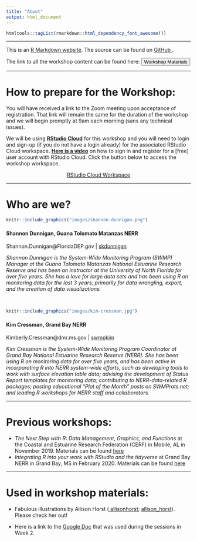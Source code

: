 ```yaml
---
title: "About"
output: html_document
---
```


```r
htmltools::tagList(rmarkdown::html_dependency_font_awesome())
```

***


<div class="jumbotron">
<p>This is an [R Markdown website](http://rmarkdown.rstudio.com/rmarkdown_websites.html). 
The source can be found on [GitHub <i class="fa fa-github"></i>](https://github.com/skdunnigan/2020-06_GTMNERR_RWorkshop).</p>
<p>
The link to all the workshop content can be found here: [<button type="button" class="btn btn-info">Workshop Materials</button>](https://github.com/skdunnigan/2020-06_GTMNERR_RWorkshop_Materials)</p>
</div>

***

# How to prepare for the Workshop:

<i class="fa fa-users"></i>
You will have received a link to the Zoom meeting upon acceptance of registration. That link will remain the same for the duration of the workshop and we will begin promptly at 9am each morning (sans any technical issues). 

We will be using [**RStudio Cloud**](https://rstudio.cloud) for this workshop and you will need to login and sign-up (if you do not have a login already) for the associated RStudio Cloud workspace.  [**Here is a video**](https://www.youtube.com/watch?v=k_W1kS10rLw&feature=emb_title) on how to sign in and register for a [free] user account with RStudio Cloud.
Click the button below to access the workshop workspace.

<p><center><a class="btn btn-warning btn" href="https://rstudio.cloud/spaces/69467/join?access_code=qxliGkr1Dgd5tu8JQ8nGoRIWI9%2BOQkWRn8yStGp1" role="button">RStudio Cloud Workspace</a>
  </p></center>
  
***

# Who are we?

```r
knitr::include_graphics("images/shannon-dunnigan.png")

```

#### Shannon Dunnigan, Guana Tolomato Matanzas NERR

<i class="fa fa-envelope"></i> Shannon.Dunnigan@FloridaDEP.gov  |  [<i class="fa fa-github"></i>  skdunnigan](https://www.github.com/skdunnigan)

*Shannon Dunnigan is the System-Wide Monitoring Program (SWMP) Manager at the Guana Tolomato Matanzas National Estuarine Research Reserve and has been an instructor at the University of North Florida for over five years. She has a love for large data sets and has been using R on monitoring data for the last 3 years; primarily for data wrangling, export, and the creation of data visualizations.*


<br>

```r
knitr::include_graphics("images/kim-cressman.jpg")

```

#### Kim Cressman, Grand Bay NERR

<i class="fa fa-envelope"></i> Kimberly.Cressman@dmr.ms.gov  |  [<i class="fa fa-github"></i> swmpkim](https://www.github.com/swmpkim)

*Kim Cressman is the System-Wide Monitoring Program Coordinator at Grand Bay National Estuarine Research Reserve (NERR). She has been using R on monitoring data for over five years, and has been active in incorporating R into NERR system-wide efforts, such as developing tools to work with surface elevation table data; advising the development of Status Report templates for monitoring data; contributing to NERR-data-related R packages; posting educational “Plot of the Month” posts on SWMPrats.net; and leading R workshops for NERR staff and collaborators.*

***


# Previous workshops:

  * *The Next Step with R: Data Management, Graphics, and Functions* at the Coastal and Estuarine Research Federation (CERF) in Mobile, AL in November 2019. Materials can be found [here](https://github.com/swmpkim/2019_CERF)
  * *Integrating R into your work with RStudio and the tidyverse* at Grand Bay NERR in Grand Bay, MS in February 2020. Materials can be found [here](https://github.com/swmpkim/2020-02_GBNERR_Rworkshop)

***

# Used in workshop materials:

+  Fabulous illustrations by Allison Horst ([<i class="fa fa-github"></i> allisonhorst](https://www.github.com/allisonhorst); [<i class="fa fa-twitter"></i>allison_horst](https://twitter.com/allison_horst)). Please check her out! 
<br>

+  Here is a link to the [Google Doc](https://docs.google.com/document/d/1GDjw5CbKF0MVekEpO6H4tU5uDV7ejAtyus600omcnwI/edit) that was used during the sessions in Week 2.